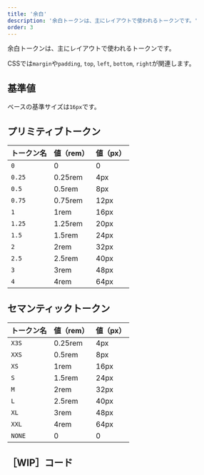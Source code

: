 ```yaml
---
title: '余白'
description: '余白トークンは、主にレイアウトで使われるトークンです。'
order: 3
---
```

余白トークンは、主にレイアウトで使われるトークンです。

CSSでは`margin`や`padding`, `top`, `left`, `bottom`, `right`が関連します。

## 基準値
ベースの基準サイズは`16px`です。

## プリミティブトークン

| トークン名 | 値（rem） | 値（px） |
| :--- | :--- | :--- |
| `0`    | 0       | 0    |
| `0.25` | 0.25rem | 4px  |
| `0.5`  | 0.5rem  | 8px  |
| `0.75` | 0.75rem | 12px |
| `1 `   | 1rem    | 16px |
| `1.25` | 1.25rem | 20px |
| `1.5`  | 1.5rem  | 24px |
| `2`    | 2rem    | 32px |
| `2.5`  | 2.5rem  | 40px |
| `3`    | 3rem    | 48px |
| `4`    | 4rem    | 64px |

## セマンティックトークン

| トークン名 | 値（rem） | 値（px） |
| :--- | :--- | :--- |
| `X3S`  | 0.25rem | 4px  |
| `XXS`  | 0.5rem  | 8px  |
| `XS`   | 1rem    | 16px |
| `S`    | 1.5rem  | 24px |
| `M`    | 2rem    | 32px |
| `L`    | 2.5rem  | 40px |
| `XL`   | 3rem    | 48px |
| `XXL`  | 4rem    | 64px |
| `NONE` | 0       | 0    |

## ［WIP］コード
